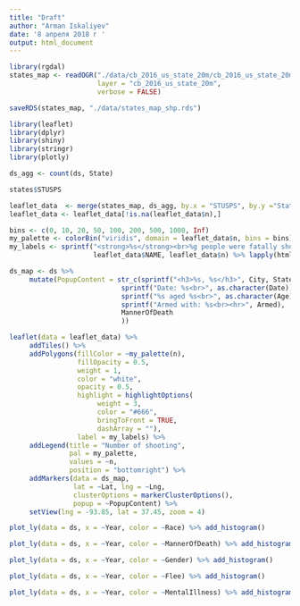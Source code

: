 ```yaml
---
title: "Draft"
author: "Arman Iskaliyev"
date: '8 апреля 2018 г '
output: html_document
---
```


```r
library(rgdal)
states_map <- readOGR("./data/cb_2016_us_state_20m/cb_2016_us_state_20m.shp", 
                      layer = "cb_2016_us_state_20m", 
                      verbose = FALSE)

saveRDS(states_map, "./data/states_map_shp.rds")
```

```r
library(leaflet)
library(dplyr)
library(shiny)
library(stringr)
library(plotly)

ds_agg <- count(ds, State)

states$STUSPS

leaflet_data  <- merge(states_map, ds_agg, by.x = "STUSPS", by.y ="State")
leaflet_data <- leaflet_data[!is.na(leaflet_data$n),]

bins <- c(0, 10, 20, 50, 100, 200, 500, 1000, Inf)
my_palette <- colorBin("viridis", domain = leaflet_data$n, bins = bins)
my_labels <- sprintf("<strong>%s</strong><br>%g people were fatally shot by police",
                     leaflet_data$NAME, leaflet_data$n) %>% lapply(htmltools::HTML)

ds_map <- ds %>% 
     mutate(PopupContent = str_c(sprintf("<h3>%s, %s</h3>", City, State),
                            sprintf("Date: %s<br>", as.character(Date)),
                            sprintf("%s aged %s<br>", as.character(Age), Gender),
                            sprintf("Armed with: %s<br><hr>", Armed),
                            MannerOfDeath
                            ))
```

```r
leaflet(data = leaflet_data) %>%
     addTiles() %>%
     addPolygons(fillColor = ~my_palette(n), 
                 fillOpacity = 0.5, 
                 weight = 1,
                 color = "white",
                 opacity = 0.5,
                 highlight = highlightOptions(
                      weight = 3,
                      color = "#666",
                      bringToFront = TRUE,
                      dashArray = ""),
                 label = my_labels) %>% 
     addLegend(title = "Number of shooting", 
               pal = my_palette, 
               values = ~n, 
               position = "bottomright") %>%
     addMarkers(data = ds_map, 
                lat = ~Lat, lng = ~Lng, 
                clusterOptions = markerClusterOptions(),
                popup = ~PopupContent) %>%
     setView(lng = -93.85, lat = 37.45, zoom = 4)
```

```r
plot_ly(data = ds, x = ~Year, color = ~Race) %>% add_histogram() 

plot_ly(data = ds, x = ~Year, color = ~MannerOfDeath) %>% add_histogram()

plot_ly(data = ds, x = ~Year, color = ~Gender) %>% add_histogram()

plot_ly(data = ds, x = ~Year, color = ~Flee) %>% add_histogram()

plot_ly(data = ds, x = ~Year, color = ~MentalIllness) %>% add_histogram()
```